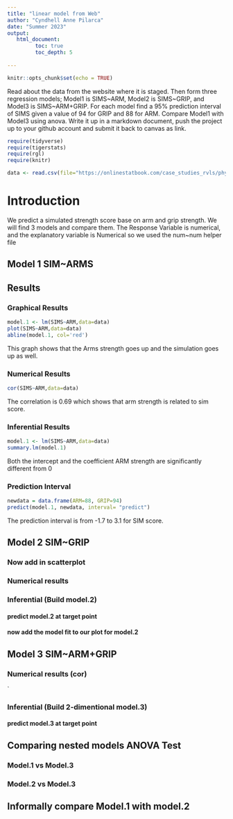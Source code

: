 ```yaml
---
title: "linear model from Web"
author: "Cyndhell Anne Pilarca"
date: "Summer 2023"
output:
   html_document:
         toc: true
         toc_depth: 5
        
---
```


```r
knitr::opts_chunk$set(echo = TRUE)
```

Read about the data from the website where it is staged.  Then form three regression models; Model1 is SIMS~ARM, Model2 is SIMS~GRIP, and Model3 is SIMS~ARM+GRIP. For each model find a 95% prediction interval of SIMS given a value of 94  for GRIP and 88 for ARM. Compare Model1 with Model3 using anova. Write it up in a markdown document, push the project up to your github account and submit it back to canvas as link. 

 


```r
require(tidyverse)
require(tigerstats)
require(rgl)
require(knitr)

```

```r
data <- read.csv(file="https://onlinestatbook.com/case_studies_rvls/physical_strength/data.txt",sep="",header=TRUE)  

```

# Introduction

We predict a simulated strength score base on arm and grip strength. We will find 3 models and compare them. The Response Variable is numerical, and the explanatory variable is Numerical so we used the num~num helper file



## Model 1 SIM~ARMS

## Results
### Graphical Results

```r
model.1 <- lm(SIMS~ARM,data=data)
plot(SIMS~ARM,data=data)
abline(model.1, col='red')
```

This graph shows that the Arms strength goes up and the simulation goes up as well.

### Numerical Results

```r
cor(SIMS~ARM,data=data)
```

The correlation is 0.69 which shows that arm strength is related to sim score.

### Inferential Results

```r
model.1 <- lm(SIMS~ARM,data=data)
summary.lm(model.1)
```

Both the intercept and the coefficient ARM strength are significantly different from 0


### Prediction Interval
```r
newdata = data.frame(ARM=88, GRIP=94)
predict(model.1, newdata, interval= "predict")
```

The prediction interval is from -1.7 to 3.1 for SIM score.


## Model 2 SIM~GRIP

### Now add in scatterplot


### Numerical results 


### Inferential  (Build model.2)
  

#### predict model.2 at target point

#### now add the model fit to our plot for model.2
  


## Model 3 SIM~ARM+GRIP

### Numerical results (cor)

`
  
### Inferential  (Build 2-dimentional model.3)

#### predict model.3 at target point
  

## Comparing nested models ANOVA Test

### Model.1 vs Model.3
### Model.2 vs Model.3

## Informally compare Model.1 with model.2


